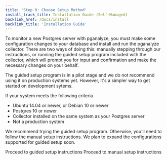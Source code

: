 ```yaml
---
title: 'Step 0: Choose Setup Method'
install_track_title: Installation Guide (Self-Managed)
backlink_href: /docs/install
backlink_title: 'Installation Guide'
---
```


To monitor a new Postgres server with pganalyze, you must make some configuration changes
to your database and install and run the pganalyze collector. There are two
ways of doing this: manually stepping through our instructions, or running the guided
setup program included with the collector, which will prompt you for input and confirmation
and make the necessary changes on your behalf.

The guided setup program is in a pilot stage and we do not recommend using it on production
systems yet. However, it's a simpler way to get started on development sytems.

If your system meets the following criteria

 * Ubuntu 14.04 or newer, or Debian 10 or newer
 * Postgres 10 or newer
 * Collector installed on the same system as your Postgres server
 * Not a production system

We recommend trying the guided setup program. Otherwise, you'll need to follow the manual
setup instructions. We plan to expand the configurations supported for guided setup soon.

<Link className="btn btn-success" to="01_guided_setup">
  Proceed to guided setup instructions
</Link>
<Link style={{marginLeft: '8px'}} className="btn btn-success" to="01_create_monitoring_user">
  Proceed to manual setup instructions
</Link>
